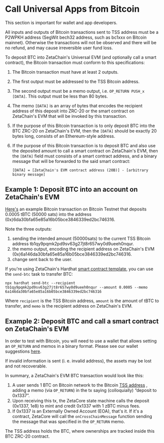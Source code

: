 
# Call Universal Apps from Bitcoin

<Alert variant="tip">This section is important for wallet and app
developers.</Alert>

<Alert variant="tip"> All inputs and outputs of Bitcoin transactions sent to TSS
  address must be a P2WPKH address (SegWit bech32 address, such as bc1xxx on
  Bitcoin mainnet). Otherwise the transactions will not be observed and there
  will be no refund, and may cause irreversible user fund loss. </Alert>

To deposit BTC into ZetaChain's Universal EVM (and optionally call a smart
contract), the Bitcoin transaction must conform to this specifications:

1. The Bitcoin transaction must have at least 2 outputs.
2. The first output must be addressed to the TSS Bitcoin address.
3. The second output must be a memo output, i.e. `OP_RETURN PUSH_x [DATA]`. This
   output must be less than 80 bytes.
4. The memo `[DATA]` is an array of bytes that encodes the recipient address of
   this deposit into ZRC-20 or the smart contract on ZetaChain's EVM that will
   be invoked by this transaction.
5. If the purpose of this Bitcoin transaction is to only deposit BTC into the
   BTC ZRC-20 on ZetaChain's EVM, then the `[DATA]` should be exactly 20 bytes
   long, consists of an Ethereum-style address.
6. If the purpose of this Bitcoin transaction is to deposit BTC and also use the
   deposited amount to call a smart contract on ZetaChain's EVM, then the
   `[DATA]` field must consists of a smart contract address, and a binary
   message that will be forwarded to the said smart contract:
   
   ```
   [DATA] = [ZetaChain's EVM contract address (20B)] - [arbitrary binary message]
   ```

## Example 1: Deposit BTC into an account on ZetaChain's EVM

[Here's](https://blockstream.info/testnet/tx/952d60fd9efc1aad4b87a8a7a6d57a972d49e084de8b5dc524e163216c11c04f?expand)
an example Bitcoin transaction on Bitcoin Testnet that deposits 0.0005 tBTC
(50000 sats) into the address (0x)6da30bfa65e85a16b05bce3846339ed2bc746316.

Note the three outputs:

1. sending the intended amount (50000sats) to the current TSS Bitcoin address
   tb1qy9pqmk2pd9sv63g27jt8r657wy0d9ueeh0nqur.
2. the memo output, encoding the recipient address on ZetaChain's EVM
   (0x)6a146da30bfa65e85a16b05bce3846339ed2bc746316.
3. change sent back to the user.

If you're using ZetaChain's Hardhat [smart contract
template](https://github.com/zeta-chain/template), you can use the `send-btc`
task to transfer BTC:

```
npx hardhat send-btc --recipient tb1qy9pqmk2pd9sv63g27jt8r657wy0d9ueeh0nqur --amount 0.0005 --memo 6a146da30bfa65e85a16b05bce3846339ed2bc746316
```

Where `recipient` is the TSS Bitcoin address, `amount` is the amount of tBTC to
transfer, and `memo` is the recipient address on ZetaChain's EVM.

## Example 2: Deposit BTC and call a smart contract on ZetaChain's EVM

<Alert variant="tip"> In order to test with Bitcoin, you will need to use a
  wallet that allows setting an `OP_RETURN` and memos in a binary format. Please
  see our wallet suggestions [here](/reference/wallets). </Alert>

If invalid information is sent (i. e. invalid address), the assets may be lost
and not recoverable.

In summary, a ZetaChain's EVM BTC transaction would look like this:

1. A user sends 1 BTC on Bitcoin network to the Bitcoin [TSS
   address](/reference/contracts) , adding a memo (via `OP_RETURN`) in the tx
   saying (colloquially) “deposit to 0x1337”.
2. Upon receiving this tx, the ZetaCore state machine calls the deposit (0x1337,
   1e8) to mint and credit 0x1337 with 1 zBTC minus fees.
3. If 0x1337 is an Externally Owned Account (EOA), that's it. If it's a
   contract, ZetaCore will call the `onCrossChainMessage` function sending the
   message that was specified in the `OP_RETURN` memo.

The TSS address holds the BTC, where ownerships are tracked inside this BTC
ZRC-20 contract.
